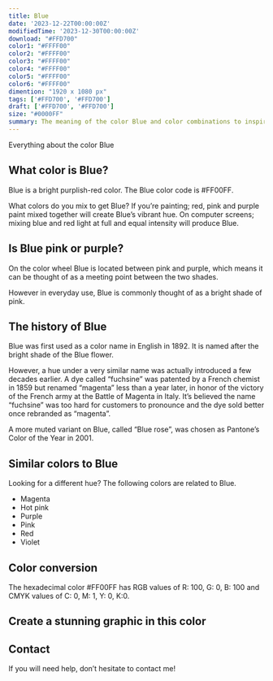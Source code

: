 ```yaml
---
title: Blue
date: '2023-12-22T00:00:00Z'
modifiedTime: '2023-12-30T00:00:00Z'
download: "#FFD700"
color1: "#FFFF00"
color2: "#FFFF00"
color3: "#FFFF00"
color4: "#FFFF00"
color5: "#FFFF00"
color6: "#FFFF00"
dimention: "1920 x 1080 px"
tags: ['#FFD700', '#FFD700']
draft: ['#FFD700', '#FFD700']
size: "#0000FF"
summary: The meaning of the color Blue and color combinations to inspire your next design.
---
```


Everything about the color Blue

## What color is Blue?

Blue is a bright purplish-red color. The Blue color code is #FF00FF.

What colors do you mix to get Blue? If you’re painting; red, pink and purple paint mixed together will create Blue’s vibrant hue. On computer screens; mixing blue and red light at full and equal intensity will produce Blue.

## Is Blue pink or purple?

On the color wheel Blue is located between pink and purple, which means it can be thought of as a meeting point between the two shades.

However in everyday use, Blue is commonly thought of as a bright shade of pink.

## The history of Blue

Blue was first used as a color name in English in 1892. It is named after the bright shade of the Blue flower.

However, a hue under a very similar name was actually introduced a few decades earlier. A dye called “fuchsine” was patented by a French chemist in 1859 but renamed “magenta” less than a year later, in honor of the victory of the French army at the Battle of Magenta in Italy. It’s believed the name “fuchsine” was too hard for customers to pronounce and the dye sold better once rebranded as “magenta”.

A more muted variant on Blue, called “Blue rose”, was chosen as Pantone’s Color of the Year in 2001.

## Similar colors to Blue

Looking for a different hue? The following colors are related to Blue.

- Magenta
- Hot pink
- Purple
- Pink
- Red
- Violet

## Color conversion

The hexadecimal color #FF00FF has RGB values of R: 100, G: 0, B: 100 and CMYK values of C: 0, M: 1, Y: 0, K:0.

<Table
  headers={['TYPES', 'VALUE', 'CSS']}
  rows={[
    ['HEX', 'ff00ff', 'ff00ff'],
    ['RGB DECIMAL', '255, 0, 255', 'rgb(255,0,255)'],
    ['CMYK', '0, 100, 0, 0', '-'],
    ['HSL', '300°, 100, 50', 'hsl(300°, 100%, 50%)']
  ]}
/>

## Create a stunning graphic in this color

## Contact

If you will need help, don’t hesitate to contact me!
